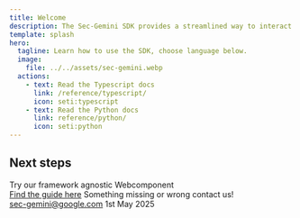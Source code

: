 ```yaml
---
title: Welcome
description: The Sec-Gemini SDK provides a streamlined way to interact with Sec-Gemini v1, a new experimental AI model focused on advancing cybersecurity AI frontiers
template: splash
hero:
  tagline: Learn how to use the SDK, choose language below.
  image:
    file: ../../assets/sec-gemini.webp
  actions:
    - text: Read the Typescript docs
      link: /reference/typescript/
      icon: seti:typescript
    - text: Read the Python docs
      link: reference/python/ 	
      icon: seti:python
---
```



## Next steps

<CardGrid stagger>
	<Card title="Explore Webcomponent" icon="seti:notebook">
		Try our framework agnostic Webcomponent
    <br/><a href="/guides/webcomponent">Find the guide here</a>
	</Card>
	<Card title="Update content" icon="pencil">
		Something missing or wrong contact us!
    <br/><a href="/">sec-gemini@google.com</a>
	</Card>
	<Card title="Last Updated" icon="add-document">
		1st May 2025
	</Card>
</CardGrid>
